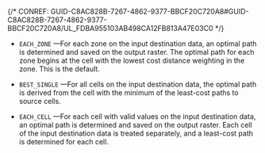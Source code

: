 

{/* CONREF: GUID-C8AC828B-7267-4862-9377-BBCF20C720A8#GUID-C8AC828B-7267-4862-9377-BBCF20C720A8/UL_FDBA955103AB498CA12FB813A47E03C0  */}

-   `EACH_ZONE` —For each zone on the input destination data, an optimal path is determined and saved on the output raster. The optimal path for each zone begins at the cell with the lowest cost distance weighting in the zone. This is the default.

-   `BEST_SINGLE` —For all cells on the input destination data, the optimal path is derived from the cell with the minimum of the least-cost paths to source cells.

-   `EACH_CELL` —For each cell with valid values on the input destination data, an optimal path is determined and saved on the output raster. Each cell of the input destination data is treated separately, and a least-cost path is determined for each cell.
